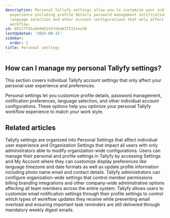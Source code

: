 ```yaml
---
description: Personal Tallyfy settings allow you to customize your individual user
  experience including profile details password management notification preferences
  language selection and other account configurations that only affect your personal
  workflow.
id: 85117f41ade0e6143febab3f212cea38
lastUpdated: '2025-08-15'
sidebar:
  order: 2
title: Personal settings
---
```


## How can I manage my personal Tallyfy settings?

This section covers individual Tallyfy account settings that only affect your personal user experience and preferences.

Personal settings let you customize profile details, password management, notification preferences, language selection, and other individual account configurations. These options help you optimize your personal Tallyfy workflow experience to match your work style.


<PageTree />


## Related articles
<CardGrid>
<LinkTitleCard header="<b>Pro > Settings</b>" href="/products/pro/settings/" > Tallyfy settings are organized into Personal Settings that affect individual user experience and Organization Settings that impact all users with only administrators able to modify organization-wide configurations. </LinkTitleCard>
<LinkTitleCard header="<b>Personal Settings > Personalization settings</b>" href="/products/pro/settings/personal-settings/personalization-settings/" > Users can manage their personal and profile settings in Tallyfy by accessing Settings and My Account where they can customize display preferences like language timezone and date formats as well as update profile information including photo name email and contact details. </LinkTitleCard>
<LinkTitleCard header="<b>Settings > Organization settings</b>" href="/products/pro/settings/org-settings/" > Tallyfy administrators can configure organization-wide settings that control member permissions billing branding integrations and other company-wide administrative options affecting all team members across the entire system. </LinkTitleCard>
<LinkTitleCard header="<b>Personal Settings > Manage email notifications</b>" href="/products/pro/settings/personal-settings/how-can-i-manage-email-notifications-in-tallyfy/" > Tallyfy allows users to customize email notification settings through their profile settings to control which types of workflow updates they receive while preventing email overload and ensuring important task reminders are still delivered through mandatory weekly digest emails. </LinkTitleCard>
</CardGrid>